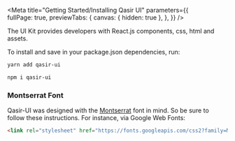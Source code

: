 
<Meta title="Getting Started/Installing Qasir UI" 
  parameters={{  
    fullPage: true,
    previewTabs: {
      canvas: { hidden: true },
    },
  }} 
/>

<Title>Installing Qasir UI</Title>
<Subtitle>The UI Kit provides developers with React.js components, css, html and assets.</Subtitle>

<p>To install and save in your package.json dependencies, run:</p>

<TabsState initial="yarn">
  <div id="yarn" title="Yarn"><div>

```sh
yarn add qasir-ui
```

  </div></div>
  <div id="npm" title="NPM"><div>

```sh
npm i qasir-ui
```

  </div></div>
</TabsState>

### Montserrat Font
<p>Qasir-UI was designed with the <a target="_blank" href="https://fonts.google.com/specimen/Montserrat">Montserrat</a> font in mind. So be sure to follow these instructions. For instance, via Google Web Fonts:</p>

```html
<link rel="stylesheet" href="https://fonts.googleapis.com/css2?family=Montserrat:wght@300;400;500;600;700&display=swap" />
```
